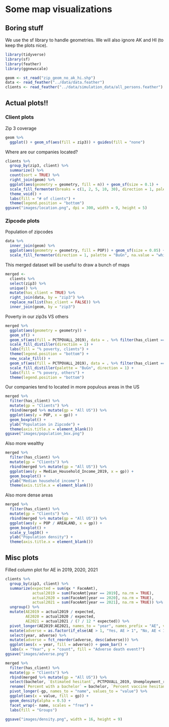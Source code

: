 # Some map visualizations

## Boring stuff

We use the sf library to handle geometries. We will also ignore AK and HI (to keep the plots nice).
```r
library(tidyverse)
library(sf)
library(feather)
library(ggnewscale)

geom <- st_read("zip_geom_no_ak_hi.shp")
data <- read_feather("../data/data.feather")
clients <- read_feather("../data/simulation_data/all_persons.feather")
```
## Actual plots!!
### Client plots
Zip 3 coverage
```r
geom %>%
  ggplot() + geom_sf(aes(fill = zip3)) + guides(fill = "none")
```

Where are our companies located?
```r
clients %>%
  group_by(zip3, client) %>%
  summarize() %>%
  count(sort = TRUE) %>%
  right_join(geom) %>%
  ggplot(aes(geometry = geometry, fill = n)) + geom_sf(size = 0.1) +
  scale_fill_fermenter(breaks = c(1, 2, 5, 10, 30), direction = 1, palette = "PuRd", na.value = "white") +
  theme_void() +
  labs(fill = "# of clients") +
  theme(legend.position = "bottom")
ggsave("images/location.png", dpi = 300, width = 9, height = 5)
```

### Zipcode plots
Population of zipcodes
```r
data %>%
  inner_join(geom) %>%
  ggplot(aes(geometry = geometry, fill = POP)) + geom_sf(size = 0.05) +
  scale_fill_fermenter(direction = 1, palette = "BuGn", na.value = "white")
```

This merged dataset will be useful to draw a bunch of maps
```r
merged <-
  clients %>%
  select(zip3) %>%
  unique() %>%
  mutate(has_client = TRUE) %>%
  right_join(data, by = "zip3") %>%
  replace_na(list(has_client = FALSE)) %>%
  inner_join(geom, by = "zip3")
```

Poverty in our zip3s VS others
```r
merged %>%
  ggplot(aes(geometry = geometry)) +
  geom_sf() +
  geom_sf(aes(fill = PCTPOVALL_2019), data = . %>% filter(has_client == TRUE)) +
  scale_fill_distiller(direction = 1) +
  labs(fill = "% poverty, clients") +
  theme(legend.position = "bottom") +
  new_scale_fill() +
  geom_sf(aes(fill = PCTPOVALL_2019), data = . %>% filter(has_client == FALSE)) +
  scale_fill_distiller(palette = "BuGn", direction = 1) +
  labs(fill = "% povery, others") +
  theme(legend.position = "bottom")
```

Our companies tend to located in more populous areas in the US
```r
merged %>%
  filter(has_client) %>%
  mutate(gp = "Clients") %>%
  rbind(merged %>% mutate(gp = "All US")) %>%
  ggplot(aes(y = POP, x = gp)) +
  geom_boxplot() +
  ylab("Population in Zipcode") +
  theme(axis.title.x = element_blank())
ggsave("images/population_box.png")
```

Also more wealthy
```r
merged %>%
  filter(has_client) %>%
  mutate(gp = "Clients") %>%
  rbind(merged %>% mutate(gp = "All US")) %>%
  ggplot(aes(y = Median_Household_Income_2019, x = gp)) +
  geom_boxplot() +
  ylab("Median household income") +
  theme(axis.title.x = element_blank())
```

Also more dense areas
```r
merged %>%
  filter(has_client) %>%
  mutate(gp = "Clients") %>%
  rbind(merged %>% mutate(gp = "All US")) %>%
  ggplot(aes(y = POP / AREALAND, x = gp)) +
  geom_boxplot() +
  scale_y_log10() +
  ylab("Population density") +
  theme(axis.title.x = element_blank())
```

## Misc plots
Filled column plot for AE in 2019, 2020, 2021
```r
clients %>%
  group_by(zip3, client) %>%
  summarize(expected = sum(qx * FaceAmt),
            actual2019 = sum(FaceAmt[year == 2019], na.rm = TRUE),
            actual2020 = sum(FaceAmt[year == 2020], na.rm = TRUE),
            actual2021 = sum(FaceAmt[year == 2021], na.rm = TRUE)) %>%
  ungroup() %>%
  mutate(AE2019 = actual2019 / expected,
         AE2020 = actual2020 / expected,
         AE2021 = actual2021 / (7 / 12 * expected)) %>%
  pivot_longer(AE2019:AE2021, names_to = "year", names_prefix = "AE", values_to = "AE") %>%
  mutate(adverse = as.factor(if_else(AE > 1, "Yes, AE > 1", "No, AE < 1"))) %>%
  select(year, adverse) %>%
  mutate(adverse = fct_reorder(adverse, desc(adverse))) %>%
  ggplot(aes(x = year, fill = adverse)) + geom_bar() +
  labs(x = "Year", y = "count", fill = "Adverse death event?")
ggsave("images/adverse.png")
```

```r
merged %>%
  filter(has_client) %>%
  mutate(gp = "Clients") %>%
  rbind(merged %>% mutate(gp = "All US")) %>%
  select(bachelor, `Estimated hesitant`, PCTPOVALL_2019, Unemployment_rate_2019, gp) %>%
  rename(`Percent with a bachelor` = bachelor, `Percent vaccine hesitant` = `Estimated hesitant`, `Poverty percentage` = PCTPOVALL_2019, `Unemployment rate` = Unemployment_rate_2019) %>%
  pivot_longer(-gp, names_to = "name", values_to = "value") %>%
  ggplot(aes(x = value, fill = gp)) +
  geom_density(alpha = 0.5) +
  facet_wrap(~ name, scales = "free") +
  labs(fill = "Groups")

ggsave("images/density.png", width = 16, height = 9)
```

